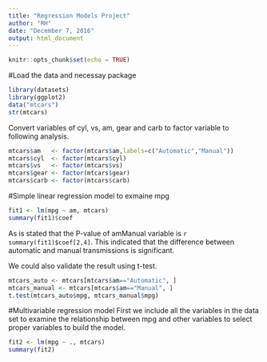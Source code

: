 ```yaml
---
title: "Regression Models Project"
author: "RH"
date: "December 7, 2016"
output: html_document
---
```


```r
knitr::opts_chunk$set(echo = TRUE)
```

#Load the data and necessay package
```r
library(datasets)
library(ggplot2)
data("mtcars")
str(mtcars)
```

Convert variables of cyl, vs, am, gear and carb to factor variable to following analysis.
```r
mtcars$am   <- factor(mtcars$am,labels=c("Automatic","Manual"))
mtcars$cyl  <- factor(mtcars$cyl)
mtcars$vs   <- factor(mtcars$vs)
mtcars$gear <- factor(mtcars$gear)
mtcars$carb <- factor(mtcars$carb)
```

#Simple linear regression model to exmaine mpg
```r
fit1 <- lm(mpg ~ am, mtcars)
summary(fit1)$coef
```
As is stated that the P-value of amManual variable is `r summary(fit1)$coef[2,4]`. This indicated that the difference between automatic and manual transmissions is significant.

We could also validate the result using t-test.
```r
mtcars_auto <- mtcars[mtcars$am=="Automatic", ]
mtcars_manual <- mtcars[mtcars$am=="Manual", ]
t.test(mtcars_auto$mpg, mtcars_manual$mpg)
```

#Multivariable regression model
First we include all the variables in the data set to examine the relationship between mpg and other variables to select proper variables to build the model.
```r
fit2 <- lm(mpg ~ ., mtcars)
summary(fit2)
```